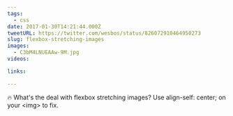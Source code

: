 ```yaml
---
tags:
  - css
date: 2017-01-30T14:21:44.000Z
tweetURL: https://twitter.com/wesbos/status/826072910464950273
slug: flexbox-stretching-images
images:
  - C3bM4LNUEAAw-9M.jpg
videos:

links:

---
```

🔥 What's the deal with flexbox stretching images? Use align-self: center; on your &lt;img&gt; to fix.
